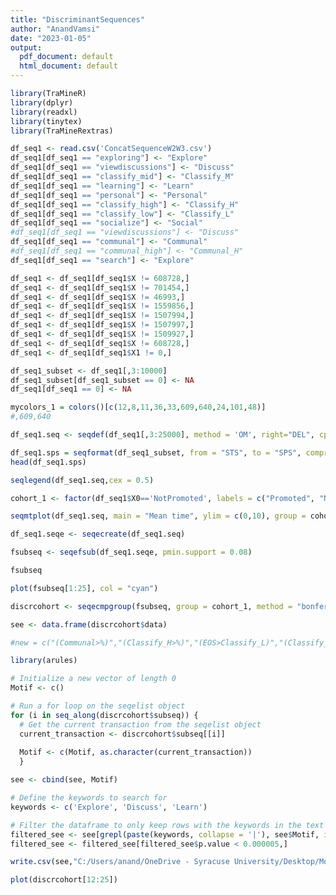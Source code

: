 ---
title: "DiscriminantSequences"
author: "AnandVamsi"
date: "2023-01-05"
output:
  pdf_document: default
  html_document: default
---

```{r}
library(TraMineR)
library(dplyr)
library(readxl)
library(tinytex)
library(TraMineRextras)
```


```{r setup, include=FALSE}
df_seq1 <- read.csv('ConcatSequenceW2W3.csv')
df_seq1[df_seq1 == "exploring"] <- "Explore"
df_seq1[df_seq1 == "viewdiscussions"] <- "Discuss"
df_seq1[df_seq1 == "classify_mid"] <- "Classify_M"
df_seq1[df_seq1 == "learning"] <- "Learn"
df_seq1[df_seq1 == "personal"] <- "Personal"
df_seq1[df_seq1 == "classify_high"] <- "Classify_H"
df_seq1[df_seq1 == "classify_low"] <- "Classify_L"
df_seq1[df_seq1 == "socialize"] <- "Social"
#df_seq1[df_seq1 == "viewdiscussions"] <- "Discuss"
df_seq1[df_seq1 == "communal"] <- "Communal"
#df_seq1[df_seq1 == "communal_high"] <- "Communal_H"
df_seq1[df_seq1 == "search"] <- "Explore"

df_seq1 <- df_seq1[df_seq1$X != 608728,]
df_seq1 <- df_seq1[df_seq1$X != 701454,]
df_seq1 <- df_seq1[df_seq1$X != 46993,]
df_seq1 <- df_seq1[df_seq1$X != 1559856,]
df_seq1 <- df_seq1[df_seq1$X != 1507994,]
df_seq1 <- df_seq1[df_seq1$X != 1507997,]
df_seq1 <- df_seq1[df_seq1$X != 1509927,]
df_seq1 <- df_seq1[df_seq1$X != 608728,]
df_seq1 <- df_seq1[df_seq1$X1 != 0,]
```

```{r}
df_seq1_subset <- df_seq1[,3:10000]
df_seq1_subset[df_seq1_subset == 0] <- NA
df_seq1[df_seq1 == 0] <- NA
```

```{r}
mycolors_1 = colors()[c(12,8,11,36,33,609,640,24,101,48)]
#,609,640
```


```{r}
df_seq1.seq <- seqdef(df_seq1[,3:25000], method = 'OM', right="DEL", cpal = mycolors_1)
```
```{r}
df_seq1.sps = seqformat(df_seq1_subset, from = "STS", to = "SPS", compressed = TRUE)
head(df_seq1.sps)
```



```{r}
seqlegend(df_seq1.seq,cex = 0.5)
```

```{r}
cohort_1 <- factor(df_seq1$X0=='NotPromoted', labels = c("Promoted", "NotPromoted"))
```



```{r}
seqmtplot(df_seq1.seq, main = "Mean time", ylim = c(0,10), group = cohort_1)
```


```{r}
df_seq1.seqe <- seqecreate(df_seq1.seq)
```

```{r}
fsubseq <- seqefsub(df_seq1.seqe, pmin.support = 0.08)
```

```{r}
fsubseq
```



```{r}
plot(fsubseq[1:25], col = "cyan")
```




```{r}
discrcohort <- seqecmpgroup(fsubseq, group = cohort_1, method = "bonferroni")
```



```{r}
see <- data.frame(discrcohort$data)
```

```{r}
#new = c("(Communal>%)","(Classify_H>%)","(EOS>Classify_L)","(Classify_H)","(Classify_H)-(Classify_H>%)","(Classify_L>%)","(Communal>Classify_M)","(Communal>Classify_L)","(Communal>Classify_H)","(Communal)","(Classify_M>%)","(Classify_L)","(Classify_M)","(Classify_M)-(Classify_M>Communal)","(Communal>Discuss)","(Classify_L>Communal)","(Classify_M)-(Classify_M>%)","(Discuss>Communal)","(Classify_M>Communal)","(Classify_H>Communal)","(Classify_H)-(Classify_H>Communal)")
```

```{r}
library(arules)

# Initialize a new vector of length 0
Motif <- c()

# Run a for loop on the seqelist object
for (i in seq_along(discrcohort$subseq)) {
  # Get the current transaction from the seqelist object
  current_transaction <- discrcohort$subseq[[i]]
  
  Motif <- c(Motif, as.character(current_transaction))
  }

```


```{r}
see <- cbind(see, Motif)
```


```{r}

# Define the keywords to search for
keywords <- c('Explore', 'Discuss', 'Learn')

# Filter the dataframe to only keep rows with the keywords in the text column
filtered_see <- see[grepl(paste(keywords, collapse = '|'), see$Motif, ignore.case = TRUE), ]
filtered_see <- filtered_see[filtered_see$p.value < 0.000005,]

```



```{r}
write.csv(see,"C:/Users/anand/OneDrive - Syracuse University/Desktop/MotifAnalysis/RFiles/Workflow2_3/DiscriminantMotifs_W2W3.csv")
```


```{r}
plot(discrcohort[12:25])
```






















